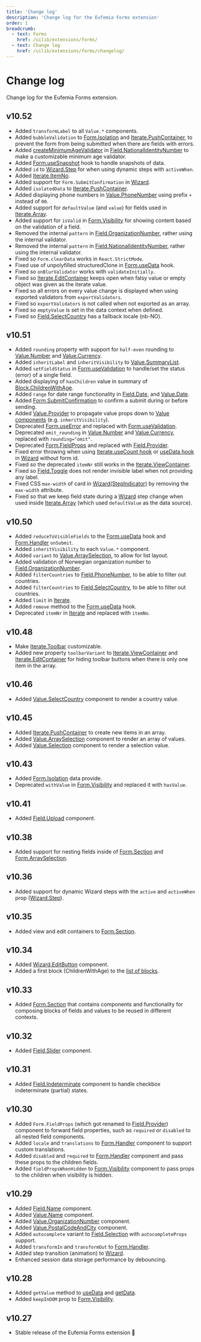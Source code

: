 ```yaml
---
title: 'Change log'
description: 'Change log for the Eufemia Forms extension'
order: 1
breadcrumb:
  - text: Forms
    href: /uilib/extensions/forms/
  - text: Change log
    href: /uilib/extensions/forms/changelog/
---
```


# Change log

Change log for the Eufemia Forms extension.

## v10.52

- Added `transformLabel` to all `Value.*` components.
- Added `bubbleValidation` to [Form.Isolation](/uilib/extensions/forms/Form/Isolation/) and [Iterate.PushContainer](/uilib/extensions/forms/Iterate/PushContainer/), to prevent the form from being submitted when there are fields with errors.
- Added [createMinimumAgeValidator](/uilib/extensions/forms/feature-fields/NationalIdentityNumber/properties/#createminimumagevalidator) in [Field.NationalIdentityNumber](/uilib/extensions/forms/feature-fields/NationalIdentityNumber/) to make a customizable minimum age validator.
- Added [Form.useSnapshot](/uilib/extensions/forms/Form/useSnapshot/) hook to handle snapshots of data.
- Added `id` to [Wizard.Step](/uilib/extensions/forms/Wizard/Step/) for when using dynamic steps with `activeWhen`.
- Added [Iterate.ItemNo](/uilib/extensions/forms/Iterate/ItemNo/).
- Added support for `Form.SubmitConfirmation` in [Wizard](/uilib/extensions/forms/Wizard/).
- Added `isolatedData` to [Iterate.PushContainer](/uilib/extensions/forms/Iterate/PushContainer/).
- Added displaying phone numbers in [Value.PhoneNumber](/uilib/extensions/forms/Value/PhoneNumber/) using prefix `+` instead of `00`.
- Added support for `defaultValue` (and `value`) for fields used in [Iterate.Array](/uilib/extensions/forms/Iterate/Array/).
- Added support for `isValid` in [Form.Visibility](/uilib/extensions/forms/Form/Visibility/) for showing content based on the validation of a field.
- Removed the internal `pattern` in [Field.OrganizationNumber](/uilib/extensions/forms/feature-fields/OrganizationNumber/), rather using the internal validator.
- Removed the internal `pattern` in [Field.NationalIdentityNumber](/uilib/extensions/forms/feature-fields/NationalIdentityNumber/), rather using the internal validator.
- Fixed so `Form.clearData` works in `React.StrictMode`.
- Fixed use of unpolyfilled structuredClone in [Form.useData](/uilib/extensions/forms/Form/useData/) hook.
- Fixed so `onBlurValidator` works with `validateInitially`.
- Fixed so [Iterate.EditContainer](/uilib/extensions/forms/Iterate/EditContainer/) keeps open when falsy value or empty object was given as the iterate value.
- Fixed so all errors on every value change is displayed when using exported validators from `exportValidators`.
- Fixed so `exportValidators` is not called when not exported as an array.
- Fixed so `emptyValue` is set in the data context when defined.
- Fixed so [Field.SelectCountry](/uilib/extensions/forms/feature-fields/SelectCountry/) has a fallback locale (nb-NO).

## v10.51

- Added `rounding` property with support for `half-even` rounding to [Value.Number](/uilib/extensions/forms/Value/Number/) and [Value.Currency](/uilib/extensions/forms/Value/Currency/).
- Added `inheritLabel` and `inheritVisibility` to [Value.SummaryList](/uilib/extensions/forms/Value/SummaryList/).
- Added `setFieldStatus` in [Form.useValidation](/uilib/extensions/forms/Form/useValidation/) to handle/set the status (error) of a single field.
- Added displaying of `hasChildren` value in summary of [Block.ChildrenWithAge](/uilib/extensions/forms/blocks/ChildrenWithAge/).
- Added `range` for date range functionality in [Field.Date](/uilib/extensions/forms/feature-fields/Date/), and [Value.Date](/uilib/extensions/forms/Value/Date/).
- Added [Form.SubmitConfirmation](/uilib/extensions/forms/Form/SubmitConfirmation/) to confirm a submit during or before sending.
- Added [Value.Provider](/uilib/extensions/forms/Value/Provider/) to propagate value props down to [Value components](/uilib/extensions/forms/Value/components/) (e.g. `inheritVisibility`).
- Deprecated [Form.useError](/uilib/extensions/forms/Form/useError/) and replaced with [Form.useValidation](/uilib/extensions/forms/Form/useValidation/).
- Deprecated `omit_rounding` in [Value.Number](/uilib/extensions/forms/Value/Number/) and [Value.Currency](/uilib/extensions/forms/Value/Currency/), replaced with `rounding="omit"`.
- Deprecated [Form.FieldProps](/uilib/extensions/forms/Form/FieldProps/) and replaced with [Field.Provider](/uilib/extensions/forms/feature-fields/Provider/).
- Fixed error throwing when using [Iterate.useCount hook](/uilib/extensions/forms/Iterate/Count/) or [useData hook](/uilib/extensions/forms/Form/useData/) in [Wizard](/uilib/extensions/forms/Wizard/) without form id.
- Fixed so the deprecated `itemNr` still works in the [Iterate.ViewContainer](/uilib/extensions/forms/Iterate/ViewContainer/).
- Fixed so [Field.Toggle](/uilib/extensions/forms/base-fields/Toggle/) does not render invisible label when not providing any label.
- Fixed CSS `max-width` of card in [Wizard(StepIndicator)](/uilib/extensions/forms/Wizard/) by removing the `max-width` attribute.
- Fixed so that we keep field state during a [Wizard](/uilib/extensions/forms/Wizard/) step change when used inside [Iterate.Array](/uilib/extensions/forms/Iterate/Array/) (which used `defaultValue` as the data source).

## v10.50

- Added `reduceToVisibleFields` to the [Form.useData](/uilib/extensions/forms/Form/useData/) hook and [Form.Handler](/uilib/extensions/forms/Form/Handler/) `onSubmit`.
- Added `inheritVisibility` to each `Value.*` component.
- Added `variant` to [Value.ArraySelection](/uilib/extensions/forms/base-fields/ArraySelection/), to allow for list layout.
- Added validation of Norwegian organization number to [Field.OrganizationNumber](/uilib/extensions/forms/feature-fields/OrganizationNumber/).
- Added `filterCountries` to [Field.PhoneNumber](/uilib/extensions/forms/feature-fields/PhoneNumber/), to be able to filter out countries.
- Added `filterCountries` to [Field.SelectCountry](/uilib/extensions/forms/feature-fields/SelectCountry/), to be able to filter out countries.
- Added `limit` in [Iterate](/uilib/extensions/forms/Iterate/Array/).
- Added `remove` method to the [Form.useData](/uilib/extensions/forms/Form/useData/) hook.
- Deprecated `itemNr` in [Iterate](/uilib/extensions/forms/Iterate/) and replaced with `itemNo`.

## v10.48

- Make [Iterate.Toolbar](/uilib/extensions/forms/Iterate/Toolbar/) customizable.
- Added new property `toolbarVariant` to [Iterate.ViewContainer](/uilib/extensions/forms/Iterate/ViewContainer/) and [Iterate.EditContainer](/uilib/extensions/forms/Iterate/EditContainer/) for hiding toolbar buttons when there is only one item in the array.

## v10.46

- Added [Value.SelectCountry](/uilib/extensions/forms/Value/SelectCountry/) component to render a country value.

## v10.45

- Added [Iterate.PushContainer](/uilib/extensions/forms/Iterate/PushContainer/) to create new items in an array.
- Added [Value.ArraySelection](/uilib/extensions/forms/Value/ArraySelection/) component to render an array of values.
- Added [Value.Selection](/uilib/extensions/forms/Value/Selection/) component to render a selection value.

## v10.43

- Added [Form.Isolation](/uilib/extensions/forms/Form/Isolation/) data provide.
- Deprecated `withValue` in [Form.Visibility](/uilib/extensions/forms/Form/Visibility/) and replaced it with `hasValue`.

## v10.41

- Added [Field.Upload](/uilib/extensions/forms/feature-fields/Upload/) component.

## v10.38

- Added support for nesting fields inside of [Form.Section](/uilib/extensions/forms/Form/Section/) and [Form.ArraySelection](/uilib/extensions/forms/Form/ArraySelection/).

## v10.36

- Added support for dynamic Wizard steps with the `active` and `activeWhen` prop ([Wizard.Step](/uilib/extensions/forms/Wizard/Step/)).

## v10.35

- Added view and edit containers to [Form.Section](/uilib/extensions/forms/Form/Section/).

## v10.34

- Added [Wizard.EditButton](/uilib/extensions/forms/Wizard/Step/EditButton/) component.
- Added a first block (ChildrenWithAge) to the [list of blocks](/uilib/extensions/forms/blocks/).

## v10.33

- Added [Form.Section](/uilib/extensions/forms/Form/Section/) that contains components and functionality for composing blocks of fields and values to be reused in different contexts.

## v10.32

- Added [Field.Slider](/uilib/extensions/forms/Field/Slider/) component.

## v10.31

- Added [Field.Indeterminate](/uilib/extensions/forms/base-fields/Indeterminate) component to handle checkbox indeterminate (partial) states.

## v10.30

- Added `Form.FieldProps` (which got renamed to [Field.Provider](/uilib/extensions/forms/feature-fields/Provider/)) component to forward field properties, such as `required` or `disabled` to all nested field components.
- Added `locale` and `translations` to [Form.Handler](/uilib/extensions/forms/Form/Handler/) component to support custom translations.
- Added `disabled` and `required` to [Form.Handler](/uilib/extensions/forms/Form/Handler/) component and pass these props to the children fields.
- Added `fieldPropsWhenHidden` to [Form.Visibility](/uilib/extensions/forms/Form/Visibility/) component to pass props to the children when visibility is hidden.

## v10.29

- Added [Field.Name](/uilib/extensions/forms/feature-fields/Name/) component.
- Added [Value.Name](/uilib/extensions/forms/Value/Name/) component.
- Added [Value.OrganizationNumber](/uilib/extensions/forms/Value/OrganizationNumber/) component.
- Added [Value.PostalCodeAndCity](/uilib/extensions/forms/Value/PostalCodeAndCity/) component.
- Added `autocomplete` variant to [Field.Selection](/uilib/extensions/forms/base-fields/Selection/) with `autocompleteProps` support.
- Added `transformIn` and `transformOut` to [Form.Handler](/uilib/extensions/forms/Form/Handler/).
- Added step transition (animation) to [Wizard](/uilib/extensions/forms/Wizard/).
- Enhanced session data storage performance by debouncing.

## v10.28

- Added `getValue` method to [useData](/uilib/extensions/forms/Form/useData/#filter-data) and [getData](/uilib/extensions/forms/Form/getData/#filter-data).
- Added `keepInDOM` prop to [Form.Visibility](/uilib/extensions/forms/Form/Visibility/).

## v10.27

- Stable release of the Eufemia Forms extension 🎉

